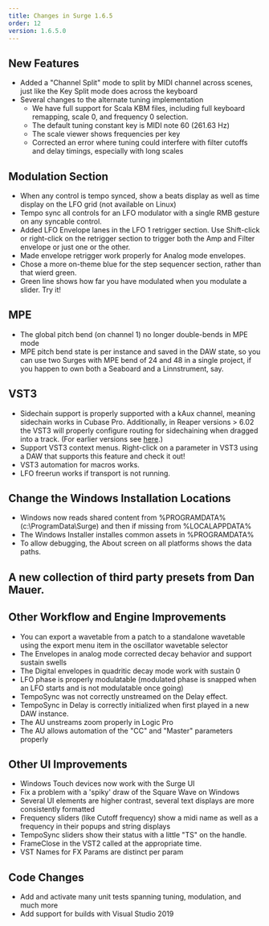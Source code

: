 ```yaml
---
title: Changes in Surge 1.6.5
order: 12
version: 1.6.5.0
---
```


## New Features

-   Added a "Channel Split" mode to split by MIDI channel across scenes, just like the Key Split mode does across the keyboard
-   Several changes to the alternate tuning implementation
    -   We have full support for Scala KBM files, including full keyboard
        remapping, scale 0, and frequency 0 selection.
    -   The default tuning constant key is MIDI note 60 (261.63 Hz)
    -   The scale viewer shows frequencies per key
    -   Corrected an error where tuning could interfere with filter cutoffs and delay timings, especially with long scales

## Modulation Section

-   When any control is tempo synced, show a beats display as well as time display on the LFO grid (not available on Linux)
-   Tempo sync all controls for an LFO modulator with a single RMB gesture on any syncable control.
-   Added LFO Envelope lanes in the LFO 1 retrigger section. Use Shift-click or right-click on the retrigger section to trigger both the Amp and Filter envelope or just one or the other.
-   Made envelope retrigger work properly for Analog mode envelopes.
-   Chose a more on-theme blue for the step sequencer section, rather than that wierd green.
-   Green line shows how far you have modulated when you modulate a slider. Try it!

## MPE

-   The global pitch bend (on channel 1) no longer double-bends in MPE mode
-   MPE pitch bend state is per instance and saved in the DAW state, so you can use two Surges with MPE bend of 24 and 48 in a single project, if you happen to own both a Seaboard and a Linnstrument, say.

## VST3

-   Sidechain support is properly supported with a kAux channel, meaning sidechain works in Cubase Pro. Additionally, in Reaper versions > 6.02 the VST3 will properly configure routing for sidechaining when dragged into a track. (For earlier versions see [here](https://www.youtube.com/watch?v=OKR0x_dneYI).)
-   Support VST3 context menus. Right-click on a parameter in VST3 using a DAW that supports this feature and check it out!
-   VST3 automation for macros works.
-   LFO freerun works if transport is not running.

## Change the Windows Installation Locations

-   Windows now reads shared content from %PROGRAMDATA% (c:\ProgramData\Surge) and then if missing from %LOCALAPPDATA%
-   The Windows Installer installes common assets in %PROGRAMDATA%
-   To allow debugging, the About screen on all platforms shows the data paths.

## A new collection of third party presets from Dan Mauer.

## Other Workflow and Engine Improvements

-   You can export a wavetable from a patch to a standalone wavetable using the export menu item in the oscillator wavetable selector
-   The Envelopes in analog mode corrected decay behavior and support sustain swells
-   The Digital envelopes in quadritic decay mode work with sustain 0
-   LFO phase is properly modulatable (modulated phase is snapped when an LFO starts and is not modulatable once going)
-   TempoSync was not correctly unstreamed on the Delay effect.
-   TempoSync in Delay is correctly initialized when first played in a new DAW instance.
-   The AU unstreams zoom properly in Logic Pro
-   The AU allows automation of the "CC" and "Master" parameters properly

## Other UI Improvements

-   Windows Touch devices now work with the Surge UI
-   Fix a problem with a 'spiky' draw of the Square Wave on Windows
-   Several UI elements are higher contrast, several text displays are more consistently formatted
-   Frequency sliders (like Cutoff frequency) show a midi name as well as a frequency in their popups and string displays
-   TempoSync sliders show their status with a little "TS" on the handle.
-   FrameClose in the VST2 called at the appropriate time.
-   VST Names for FX Params are distinct per param

## Code Changes

-   Add and activate many unit tests spanning tuning, modulation, and much more
-   Add support for builds with Visual Studio 2019
